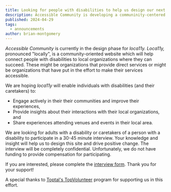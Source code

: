 ```yaml
---
title: Looking for people with disabilities to help us design our next tool
description: Accessible Community is developing a communinity-centered disability-inclusion tool, and would like your input.
published: 2024-04-29
tags:
  - announcements
author: brian-montgomery
---
```


*Accessible Community* is currently in the design phase for *loca11y.* *Loca11y,* pronounced "locally", is a community-oriented website which will help connect people with disabilities to local organizations where they can succeed. These might be organizations that provide direct services or might be organizations that have put in the effort to make their services accessible.

We are hoping *loca11y* will enable individuals with disabilities (and their caretakers) to:
- Engage actively in their their communities and improve their experiences,
- Provide insights about their interactions with their local organizations, and
- Share experiences attending venues and events in their local area.

We are looking for adults with a disability or caretakers of a person with a disability to participate in a 30-45 minute interview. Your knowledge and insight will help us to design this site and drive positive change. The interview will be completely confidential. Unfortunately, we do not have funding to provide compensation for participating.

If you are interested, please complete the [interview form](/join-us/loca11y-interview). Thank you for your support!

A special thanks to [Toptal's TopVolunteer](https://www.toptal.com/top-volunteer) program for supporting us in this effort.
